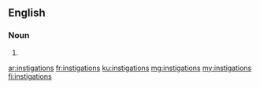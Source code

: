 ==English==

===Noun===
{{head|en|plural}}

# {{plural of|instigation|lang=en}}

[[ar:instigations]]
[[fr:instigations]]
[[ku:instigations]]
[[mg:instigations]]
[[my:instigations]]
[[fi:instigations]]